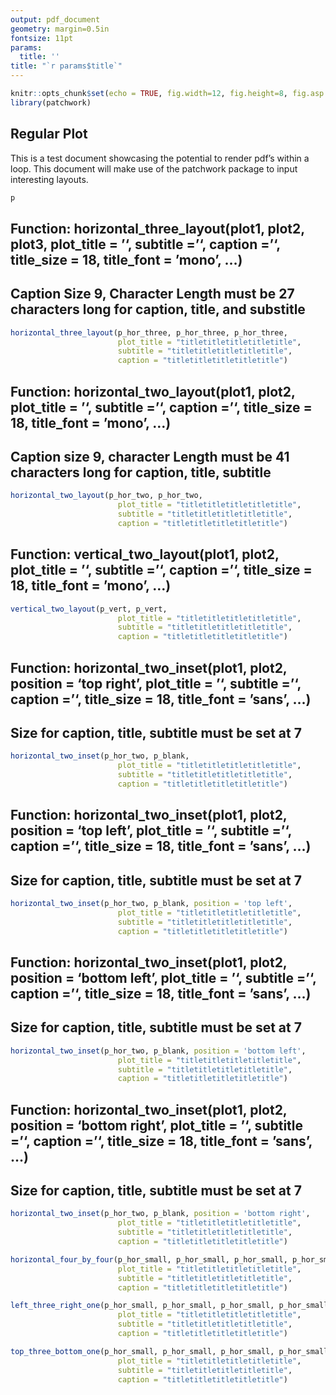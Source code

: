 ```yaml
---
output: pdf_document
geometry: margin=0.5in
fontsize: 11pt
params:
  title: ''
title: "`r params$title`"
---
```


```r
knitr::opts_chunk$set(echo = TRUE, fig.width=12, fig.height=8, fig.asp = 0.8)
library(patchwork)
```

## Regular Plot
This is a test document showcasing the potential to render pdf's within a loop. This document will make use of the patchwork package to input interesting layouts. 
\vspace{10 mm}

```r
p
```

## Function: horizontal_three_layout(plot1, plot2, plot3, plot_title = '', subtitle = '', caption = '', title_size = 18, title_font = 'mono', ...)

## Caption Size 9, Character Length must be 27 characters long for caption, title, and substitle
\vspace{10 mm}
```r
horizontal_three_layout(p_hor_three, p_hor_three, p_hor_three,
                        plot_title = "titletitletitletitletitle",
                        subtitle = "titletitletitletitletitle",
                        caption = "titletitletitletitletitle")
```

## Function: horizontal_two_layout(plot1, plot2, plot_title = '', subtitle = '', caption = '', title_size = 18, title_font = 'mono', ...)

## Caption size 9, character Length must be 41 characters long for caption, title, subtitle
\vspace{10 mm}
```r
horizontal_two_layout(p_hor_two, p_hor_two,
                        plot_title = "titletitletitletitletitle",
                        subtitle = "titletitletitletitletitle",
                        caption = "titletitletitletitletitle")
```

## Function: vertical_two_layout(plot1, plot2, plot_title = '', subtitle = '', caption = '', title_size = 18, title_font = 'mono', ...)
\vspace{10 mm}

```r
vertical_two_layout(p_vert, p_vert,
                        plot_title = "titletitletitletitletitle",
                        subtitle = "titletitletitletitletitle",
                        caption = "titletitletitletitletitle")
```


## Function: horizontal_two_inset(plot1, plot2, position = 'top right', plot_title = '', subtitle = '', caption = '', title_size = 18, title_font = 'sans', ...)

## Size for caption, title, subtitle must be set at 7
\vspace{10 mm}

```r
horizontal_two_inset(p_hor_two, p_blank,
                        plot_title = "titletitletitletitletitle",
                        subtitle = "titletitletitletitletitle",
                        caption = "titletitletitletitletitle")
```



## Function: horizontal_two_inset(plot1, plot2, position = 'top left', plot_title = '', subtitle = '', caption = '', title_size = 18, title_font = 'sans', ...)

## Size for caption, title, subtitle must be set at 7
\vspace{10 mm}

```r
horizontal_two_inset(p_hor_two, p_blank, position = 'top left',
                        plot_title = "titletitletitletitletitle",
                        subtitle = "titletitletitletitletitle",
                        caption = "titletitletitletitletitle")
```




## Function: horizontal_two_inset(plot1, plot2, position = 'bottom left', plot_title = '', subtitle = '', caption = '', title_size = 18, title_font = 'sans', ...)

## Size for caption, title, subtitle must be set at 7
\vspace{10 mm}
```r
horizontal_two_inset(p_hor_two, p_blank, position = 'bottom left',
                        plot_title = "titletitletitletitletitle",
                        subtitle = "titletitletitletitletitle",
                        caption = "titletitletitletitletitle")
```




## Function: horizontal_two_inset(plot1, plot2, position = 'bottom right', plot_title = '', subtitle = '', caption = '', title_size = 18, title_font = 'sans', ...)
## Size for caption, title, subtitle must be set at 7
\vspace{10 mm}

```r
horizontal_two_inset(p_hor_two, p_blank, position = 'bottom right',
                        plot_title = "titletitletitletitletitle",
                        subtitle = "titletitletitletitletitle",
                        caption = "titletitletitletitletitle")
```


```r
horizontal_four_by_four(p_hor_small, p_hor_small, p_hor_small, p_hor_small,
                        plot_title = "titletitletitletitletitle",
                        subtitle = "titletitletitletitletitle",
                        caption = "titletitletitletitletitle")
```


```r
left_three_right_one(p_hor_small, p_hor_small, p_hor_small, p_hor_small,
                        plot_title = "titletitletitletitletitle",
                        subtitle = "titletitletitletitletitle",
                        caption = "titletitletitletitletitle")
```



```r
top_three_bottom_one(p_hor_small, p_hor_small, p_hor_small, p_hor_small,
                        plot_title = "titletitletitletitletitle",
                        subtitle = "titletitletitletitletitle",
                        caption = "titletitletitletitletitle")
```




















